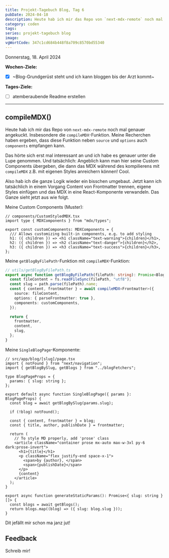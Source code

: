 ---
title: Projekt-Tagebuch Blog, Tag 6
pubDate: 2024-04-18
description: Heute hab ich mir das Repo von `next-mdx-remote` noch mal genauer angekuckt. Insbesondere die `compileMDX`-Funktion. Meine Recherchen haben ergeben, dass diese Funktion neben `source` und `options` auch `components` empfangen kann.
category: coden
tags:
series: projekt-tagebuch blog
image:
vgWortCode: 347c1cd684b448f8a709c8570bd55340
---

Donnerstag, 18. April 2024

**Wochen-Ziele:**

- [x] ~Blog-Grundgerüst steht und ich kann bloggen bis der Arzt kommt~

**Tages-Ziele:**

- [ ] atemberaubende Readme erstellen

---

## compileMDX()

Heute hab ich mir das Repo von `next-mdx-remote` noch mal genauer angekuckt. Insbesondere die `compileMDX`-Funktion. Meine Recherchen haben ergeben, dass diese Funktion neben `source` und `options` auch `components` empfangen kann.

Das hörte sich erst mal interessant an und ich habe es genauer unter die Lupe genommen. Und tatsächlich: Angeblich kann man hier seine Custom Components übergeben, die dann das MDX während des kompilierens mit `compileMDX` z.B. mit eigenen Styles anreichern können! Cool.

Also hab ich die ganze Logik wieder ein bisschen umgebaut. Jetzt kann ich tatsächlich in einem Vorgang Content von Frontmatter trennen, eigene Styles einfügen und das MDX in eine React-Komponente verwandeln. Das Ganze sieht jetzt aus wie folgt.

Meine Custom Components (Muster):

```tsx
// components/CustomStyledMDX.tsx
import type { MDXComponents } from "mdx/types";

export const customComponents: MDXComponents = {
  /// Allows customizing built-in components, e.g. to add styling
  h1: ({ children }) => <h1 className="text-warning">{children}</h1>,
  h2: ({ children }) => <h2 className="text-danger">{children}</h2>,
  h3: ({ children }) => <h3 className="text-success">{children}</h3>,
};
```

Meine `getBlogByFilePath`-Funktion mit `compileMDX`-Funktion:

```ts
// utils/getBlogByFilePath.ts
export async function getBlogByFilePath(filePath: string): Promise<Blog> {
  const fileContent = fs.readFileSync(filePath, "utf8");
  const slug = path.parse(filePath).name;
  const { content, frontmatter } = await compileMDX<Frontmatter>({
    source: fileContent,
    options: { parseFrontmatter: true },
    components: customComponents,
  });

  return {
    frontmatter,
    content,
    slug,
  };
}
```

Meine `SingleBlogPage`-Komponente:

```tsx
// src/app/blog/[slug]/page.tsx
import { notFound } from "next/navigation";
import { getBlogBySlug, getBlogs } from "../blogFetchers";

type BlogPageProps = {
  params: { slug: string };
};

export default async function SingleBlogPage({ params }: BlogPageProps) {
  const blog = await getBlogBySlug(params.slug);

  if (!blog) notFound();

  const { content, frontmatter } = blog;
  const { title, author, publishDate } = frontmatter;

  return (
    // To style MD properly, add 'prose' class
    <article className="container prose mx-auto max-w-3xl py-6 dark:prose-invert">
      <h1>{title}</h1>
      <p className="flex justify-end space-x-1">
        <span>by {author}, </span>
        <span>{publishDate}</span>
      </p>
      {content}
    </article>
  );
}

export async function generateStaticParams(): Promise<{ slug: string }[]> {
  const blogs = await getBlogs();
  return blogs.map((blog) => ({ slug: blog.slug }));
}
```

Dit jefällt mir schon ma janz jut!

## Feedback

<Accordion>
Schreib mir!

<SocialLinks />

</Accordion>
